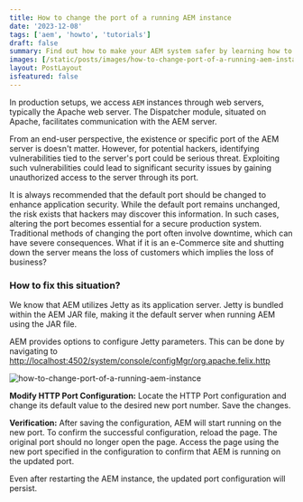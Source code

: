 ```yaml
---
title: How to change the port of a running AEM instance
date: '2023-12-08'
tags: ['aem', 'howto', 'tutorials']
draft: false
summary: Find out how to make your AEM system safer by learning how to switch the port it runs on. Explore AEM settings to change the port.
images: [/static/posts/images/how-to-change-port-of-a-running-aem-instance.png]
layout: PostLayout
isfeatured: false
---
```


In production setups, we access `AEM` instances through web servers, typically the Apache web server. The Dispatcher module, situated on Apache, facilitates communication with the AEM server.

From an end-user perspective, the existence or specific port of the AEM server is doesn't matter. However, for potential hackers, identifying vulnerabilities tied to the server's port could be serious threat. Exploiting such vulnerabilities could lead to significant security issues by gaining unauthorized access to the server through its port.

It is always recommended that the default port should be changed to enhance application security. While the default port remains unchanged, the risk exists that hackers may discover this information. In such cases, altering the port becomes essential for a secure production system. Traditional methods of changing the port often involve downtime, which can have severe consequences. What if it is an e-Commerce site and shutting down the server means the loss of customers which implies the loss of business?

### How to fix this situation?

We know that AEM utilizes Jetty as its application server. Jetty is bundled within the AEM JAR file, making it the default server when running AEM using the JAR file.

AEM provides options to configure Jetty parameters. This can be done by navigating to [http://localhost:4502/system/console/configMgr/org.apache.felix.http](http://localhost:4502/system/console/configMgr/org.apache.felix.http)

![how-to-change-port-of-a-running-aem-instance](/static/posts/images/how-to-change-port-of-a-running-aem-instance.png)

**Modify HTTP Port Configuration:** Locate the HTTP Port configuration and change its default value to the desired new port number. Save the changes.

**Verification:** After saving the configuration, AEM will start running on the new port. To confirm the successful configuration, reload the page. The original port should no longer open the page. Access the page using the new port specified in the configuration to confirm that AEM is running on the updated port.

Even after restarting the AEM instance, the updated port configuration will persist.
